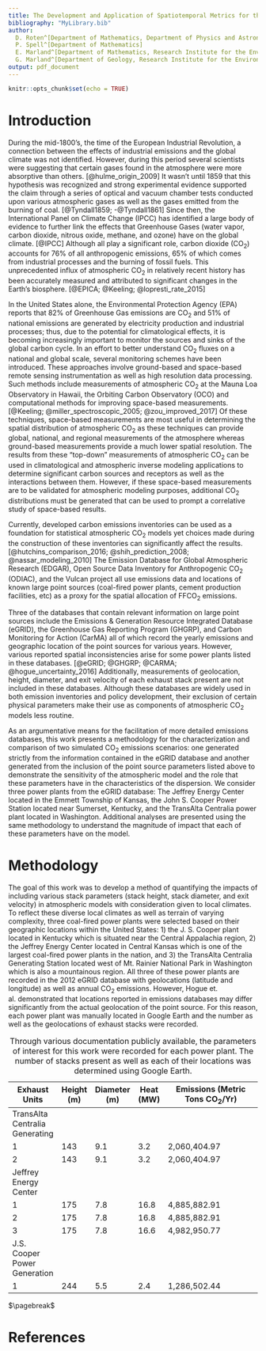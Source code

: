 ```yaml
---
title: The Development and Application of Spatiotemporal Metrics for the Characterization and Measurement of Point Source $\mathrm{FFCO}_2$ Dispersive Emissions and their Sensitivity to Physical and Environmental Parameters
bibliography: "MyLibrary.bib"
author:
  D. Roten^[Department of Mathematics, Department of Physics and Astronomy]
  P. Spell^[Department of Mathematics]
  E. Marland^[Department of Mathematics, Research Institute for the Environment, Energy, and Economics]
  G. Marland^[Department of Geology, Research Institute for the Environment, Energy, and Economics]
output: pdf_document
---
```


```r
knitr::opts_chunk$set(echo = TRUE)
```

# Introduction {-}
During the mid-1800's, the time of the European Industrial Revolution, a connection between the effects of industrial emissions and the global climate was not identified. However, during this period several scientists were suggesting that certain gases found in the atmosphere were more absorptive than others. [@hulme_origin_2009] It wasn't until 1859 that this hypothesis was recognized and strong experimental evidence supported the claim through a series of optical and vacuum chamber tests conducted upon various atmospheric gases as well as the gases emitted from the burning of coal. [@Tyndall1859; -@Tyndall1861] Since then, the International Panel on Climate Change (IPCC) has identified a large body of evidence to further link the effects that Greenhouse Gases (water vapor, carbon dioxide, nitrous oxide, methane, and ozone) have on the global climate. [@IPCC] Although all play a significant role, carbon dioxide ($\mathrm{CO}_2$) accounts for $\mathrm{76}\%$ of all anthropogenic emissions, $\mathrm{65}\%$ of which comes from industrial processes and the burning of fossil fuels. This unprecedented influx of atmospheric $\mathrm{CO}_2$ in relatively recent history has been accurately measured and attributed to significant changes in the Earth's biosphere. [@EPICA; @Keeling; @lopresti_rate_2015]

In the United States alone, the Environmental Protection Agency (EPA) reports that 82% of Greenhouse Gas emissions are $\mathrm{CO}_2$ and 51% of national emissions are generated by electricity production and industrial processes; thus, due to the potential for climatological effects, it is becoming increasingly important to monitor the sources and sinks of the global carbon cycle. In an effort to better understand $\mathrm{CO}_2$ fluxes on a national and global scale, several monitoring schemes have been introduced. These approaches involve ground-based and space-based remote sensing instrumentation as well as high resolution data processing. Such methods include measurements of atmospheric $\mathrm{CO}_2$ at the Mauna Loa Observatory in Hawaii, the Orbiting Carbon Observatory (OCO) and computational methods for improving space-based measurements. [@Keeling; @miller_spectroscopic_2005; @zou_improved_2017] Of these techniques, space-based measurements are most useful in determining the spatial distribution of atmospheric $\mathrm{CO}_2$ as these techniques can provide global, national, and regional measurements of the atmosphere whereas ground-based measurements provide a much lower spatial resolution. The results from these "top-down" measurements of atmospheric $\mathrm{CO}_2$ can be used in climatological and atmospheric inverse modeling applications to determine significant carbon sources and receptors as well as the interactions between them. However, if these space-based measurements are to be validated for atmospheric modeling purposes, additional $\mathrm{CO}_2$ distributions must be generated that can be used to prompt a correlative study of space-based results.

Currently, developed carbon emissions inventories can be used as a foundation for statistical atmospheric $\mathrm{CO}_2$ models yet choices made during the construction of these inventories can significantly affect the results. [@hutchins_comparison_2016; @shih_prediction_2008; @nassar_modeling_2010] The Emission Database for Global Atmospheric Research (EDGAR), Open Source Data Inventory for Anthropogenic $\mathrm{CO}_2$ (ODIAC), and the Vulcan project all use emissions data and locations of known large point sources (coal-fired power plants, cement production facilities, etc) as a proxy for the spatial allocation of $\mathrm{FFCO}_2$ emissions.

Three of the databases that contain relevant information on large point sources include the Emissions & Generation Resource Integrated Database (eGRID), the Greenhouse Gas Reporting Program (GHGRP), and Carbon Monitoring for Action (CarMA) all of which record the yearly emissions and geographic location of the point sources for various years. However, various reported spatial inconsistencies arise for some power plants listed in these databases. [@eGRID; @GHGRP; @CARMA; @hogue_uncertainty_2016] Additionally, measurements of geolocation, height, diameter, and exit velocity of each exhaust stack present are not included in these databases. Although these databases are widely used in both emission inventories and policy development, their exclusion of certain physical parameters make their use as components of atmospheric $\mathrm{CO}_2$ models less routine.

As an argumentative means for the facilitation of more detailed emissions databases, this work presents a methodology for the characterization and comparison of two simulated $\mathrm{CO}_2$ emissions scenarios: one generated strictly from the information contained in the eGRID database and another generated from the inclusion of the point source parameters listed above to demonstrate the sensitivity of the atmospheric model and the role that these parameters have in the characteristics of the dispersion. We consider three power plants from the eGRID database: The Jeffrey Energy Center located in the Emmett Township of Kansas, the John S. Cooper Power Station located near Sumerset, Kentucky, and the TransAlta Centralia power plant located in Washington. Additional analyses are presented using the same methodology to understand the magnitude of impact that each of these parameters have on the model.

# Methodology {-}
The goal of this work was to develop a method of quantifying the impacts of including various stack parameters (stack height, stack diameter, and exit velocity) in atmospheric models with consideration given to local climates. To reflect these diverse local climates as well as terrain of varying complexity, three coal-fired power plants were selected based on their geographic locations within the United States: 1) the J. S. Cooper plant located in Kentucky which is situated near the Central Appalachia region, 2) the Jeffrey Energy Center located in Central Kansas which is one of the largest coal-fired power plants in the nation, and 3) the TransAlta Centralia Generating Station located west of Mt. Rainier National Park in Washington which is also a mountainous region. All three of these power plants are recorded in the 2012 eGRID database with geolocations (latitude and longitude) as well as annual $\mathrm{CO}_2$ emissions. However, Hogue et. al. demonstrated that locations reported in emissions databases may differ significantly from the actual geolocation of the point source. For this reason, each power plant was manually located in Google Earth and the number as well as the geolocations of exhaust stacks were recorded.

| Exhaust Units | Height (m) | Diameter (m) | Heat (MW)  | Emissions (Metric Tons $\mathrm{CO}_2$/Yr)|
|---------------|------------|--------------|------------|-------------------------------------------|
| TransAlta Centralia Generating                                                                    ||
| 1             | 143        | 9.1          | 3.2        | 2,060,404.97                              |
| 2             | 143        | 9.1          | 3.2        | 2,060,404.97                              |
| Jeffrey Energy Center                                                                              |
| 1             | 175        | 7.8          | 16.8       | 4,885,882.91                              |
| 2             | 175        | 7.8          | 16.8       | 4,885,882.91                              |
| 3             | 175        | 7.8          | 16.6       | 4,982,950.77                              |
| J.S. Cooper Power Generation                                                                       |
|1              | 244        | 5.5          | 2.4        | 1,286,502.44                              |

Table: Through various documentation publicly available, the parameters of interest for this work were recorded for each power plant. The number of stacks present as well as each of their locations was determined using Google Earth.

$\pagebreak$

# References {-}